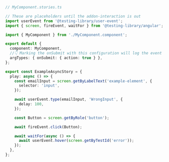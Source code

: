 ```ts
// MyComponent.stories.ts

// These are placeholders until the addon-interaction is out
import userEvent from '@testing-library/user-event';
import { screen, fireEvent, waitFor } from '@testing-library/angular';

import { MyComponent } from './MyComponent.component';

export default {
  component: MyComponent,
  //👇 Marking the onSubmit with this configuration will log the event in the Actions panel
  argTypes: { onSubmit: { action: true } },
};

export const ExampleAsyncStory = {
  play: async () => {
    const emailInput = screen.getByLabelText('example-element', {
      selector: 'input',
    });

    await userEvent.type(emailInput, 'WrongInput', {
      delay: 100,
    });

    const Button = screen.getByRole('button');

    await fireEvent.click(Button);

    await waitFor(async () => {
      await userEvent.hover(screen.getByTestId('error'));
    });
  },
};
```